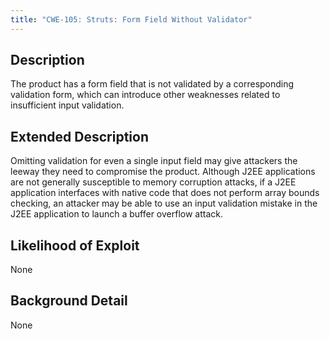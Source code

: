 ```yaml
---
title: "CWE-105: Struts: Form Field Without Validator"
---
```


## Description
The product has a form field that is not validated by a corresponding validation form, which can introduce other weaknesses related to insufficient input validation.

## Extended Description
Omitting validation for even a single input field may give attackers the leeway they need to compromise the product. Although J2EE applications are not generally susceptible to memory corruption attacks, if a J2EE application interfaces with native code that does not perform array bounds checking, an attacker may be able to use an input validation mistake in the J2EE application to launch a buffer overflow attack.

## Likelihood of Exploit
None

## Background Detail
None
        